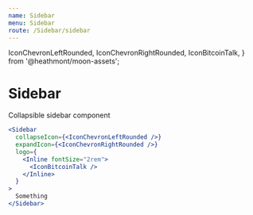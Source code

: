 ```yaml
---
name: Sidebar
menu: Sidebar
route: /Sidebar/sidebar
---
```


  IconChevronLeftRounded,
  IconChevronRightRounded,
  IconBitcoinTalk,
} from '@heathmont/moon-assets';

# Sidebar

Collapsible sidebar component

```jsx react-live
<Sidebar
  collapseIcon={<IconChevronLeftRounded />}
  expandIcon={<IconChevronRightRounded />}
  logo={
    <Inline fontSize="2rem">
      <IconBitcoinTalk />
    </Inline>
  }
>
  Something
</Sidebar>
```
